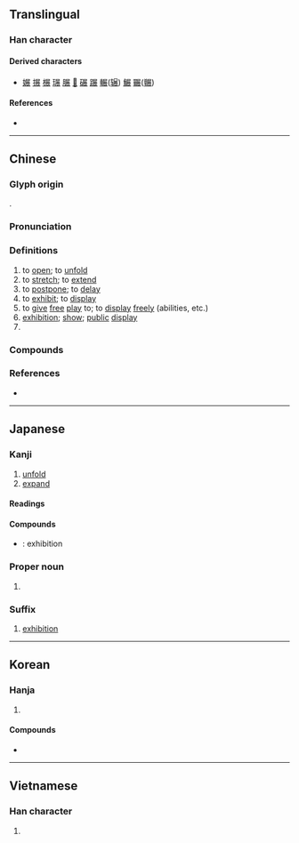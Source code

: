 {{character info}}
==Translingual==

===Han character===
{{Han char|rn=44|rad=尸|as=07|sn=10|four=77232|canj=STV|ids=⿸尸⿱龷⿰𠄌⿺乀丿(GJKV),⿸尸⿸⿱龷𠄌⿺乀丿(HT)}}

====Derived characters====
* [[㜊]] [[搌]] [[榐]] [[𤧷]] [[𦟌]] [[𥉲]] [[碾]] [[蹍]] [[輾]]([[辗]]) [[䱼]] [[囅]]([[冁]])

====References====
* {{Han ref|kx=0302.100|dkj=07715|dj=0599.230|hdz=20974.070|uh=5C55|ud=23637|bh=AE69|bd=44649}}

----

==Chinese==
{{zh-forms|alt=㞡,𰍰-second round simplified}}

===Glyph origin===
{{Han etym}}
{{Han compound|尸|𧝑|ls=psc|c1=s|c2=p|abb2=y}}.

===Pronunciation===
{{zh-pron
|m=zhǎn
|m-s=zan3
|c=zin2
|c-t=zin2
|g=zen3
|h=pfs=chán/tién;gd=zan3
|j=zan2
|mb=cǎng
|md=diēng
|mn=tián/xm,zz:thián/qz:thí/xm,zz:thíⁿ
|mn-t=diang2/diêng2
|mn-t_note=diang2 - Shantou; diêng2 - Chaozhou
|w=2tsoe
|x=zhenn3
|mc=y
|oc=y
|cat=v,n,pn
}}

===Definitions===
{{zh-hanzi}}

# to [[open]]; to [[unfold]]
# to [[stretch]]; to [[extend]]
# to [[postpone]]; to [[delay]]
# to [[exhibit]]; to [[display]]
# to [[give]] [[free]] [[play]] to; to [[display]] [[freely]] (abilities, etc.)
# [[exhibition]]; [[show]]; [[public]] [[display]]
# {{surname|zh}}

===Compounds===
{{zh-der|一展身手|一展長才|一籌莫展|不展|伸展|個展|倫敦影展|匯展|半籌莫展|參展|另謀發展|各展其長|商展|回顧展|國際商展|坎城影展|大展|大展宏圖|大展抱負|大展襟抱|大展身手|大展魅力|大展鴻圖|寬展|展伎|展出|展卷|展售|展子虔|展季|展布|展延|展性|展才|展拜|展掙|展播|展放|展映|展望|展期|展樣|展汙|展爪|展現|展眉|展眼|展眼舒眉|展示|展禮|展禽|展緩|展縮|展翅|展翅高飛|展脣元音|展脫|展腳舒腰|展臂|展覽|展覽品|展覽會|展讀|展賣|展賴|展轉|展轉反側|展采|展開|展限|展露|展顏|展顯|展驥|平展|延展性|影展|愁眉不展|愁顏不展|拓展|招展|推展|擴展|施展|書展|東京影展|柏林影展|潘公展|特展|玉展|畫展|畸形發展|發展|發展潛力|盡展所長|眉頭不展|社區發展|社會發展|紐約影展|經濟發展|美展|聯展|舒展|花枝招展|莫展一籌|藝展|親展|進展|道德發展|郵展|鋪展|開展|開眉展眼|首展|鯤鵬展翅|鴻圖大展}}

===References===
* {{R:yue:Hanzi}}

----

==Japanese==

===Kanji===
{{ja-kanji|grade=6|rs=尸07}}

# [[unfold]]
# [[expand]]

====Readings====
{{ja-readings
|on=てん
|kun=の-べる, つら-ねる, のびる
|nanori=ひろ
}}

====Compounds====
* {{ja-r|展覧会|てんらんかい}}: exhibition

===Proper noun===
{{ja-pos|proper|まこと}}

# {{given name|ja|male|sort=まこと}}

===Suffix===
{{ja-pos|suffix|てん}}

# [[exhibition]]

----

==Korean==

===Hanja===
{{ko-hanja|펼치다|펼|전}}

# {{hanja form of|전|to [[unfold]], [[spread]]}}

====Compounds====
* {{ko-l|전시회|展示會|[[exhibition]]}}

----

==Vietnamese==

===Han character===
{{vi-readings|readings=triển,chẽn|rs=尸07}}

# {{rfdef|vi|sort=尸07}}